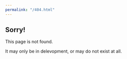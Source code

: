 ```yaml
---
permalink: "/404.html"
---
```


## Sorry!

This page is not found.

It may only be in delevopment, or may do not exist at all.

